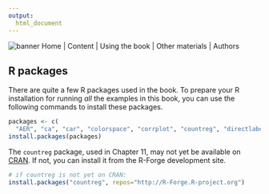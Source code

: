 ```yaml
---
output:
  html_document
---
```


![banner](images/DDAR-banner-white.png)
Home | Content | Using the book | Other materials | Authors

## R packages

There are quite a few R packages used in the book.
To prepare your R installation for running *all* the examples in this book, you can use the following commands to install
these packages.

```r
packages <- c(
  "AER", "ca", "car", "colorspace", "corrplot", "countreg", "directlabels", "effects", "ggparallel", "ggplot2", "ggtern", "gmodels", "gnm", "gpairs", "heplots", "Lahman", "lattice", "lmtest", "logmult", "MASS", "mgcv", "nnet", "plyr", "pscl", "RColorBrewer", "reshape2", "rms", "rsm", "sandwich", "splines", "vcd", "vcdExtra", "VGAM", "xtable")
install.packages(packages)
```

The `countreg` package, used in Chapter 11, may not yet be available on [CRAN](http://cran.r-project.org).
If not, you can install it from the R-Forge development site.

```r
# if countreg is not yet on CRAN:
install.packages("countreg", repos="http://R-Forge.R-project.org")
```


